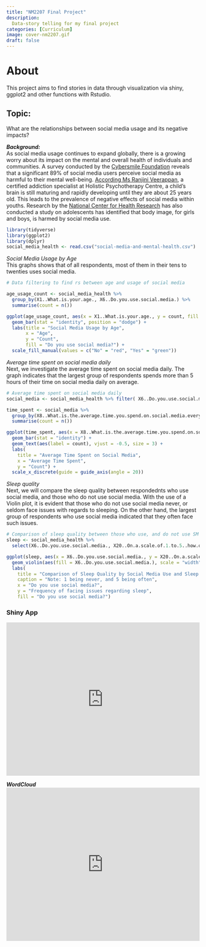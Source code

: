 ```yaml
---
title: "NM2207 Final Project"
description: 
  Data-story telling for my final project
categories: [Curriculum]
image: cover-nm2207.gif
draft: false
---
```


# About

This project aims to find stories in data through visualization via shiny, ggplot2 and other functions with Rstudio.

## Topic:

What are the relationships between social media usage and its negative impacts?

***Background:***\
As social media usage continues to expand globally, there is a growing worry about its impact on the mental and overall health of individuals and communities. A survey conducted by the [Cybersmile Foundation](https://www.marketingtechnews.net/news/2022/jun/22/89-of-people-feel-social-media-negatively-affects-their-mental-health/) reveals that a significant 89% of social media users perceive social media as harmful to their mental well-being. [According Ms Ranjini Veerappan](https://www.channelnewsasia.com/singapore/big-read-teenagers-social-media-addiction-cost-mental-health-3647121), a certified addiction specialist at Holistic Psychotherapy Centre, a child's brain is still maturing and rapidly developing until they are about 25 years old. This leads to the prevalence of negative effects of social media within youths. Research by the [National Center for Health Research](https://www.center4research.org/social-media-affects-mental-health/) has also conducted a study on adolescents has identified that body image, for girls and boys, is harmed by social media use.

```r
library(tidyverse)
library(ggplot2)
library(dplyr)
social_media_health <- read.csv("social-media-and-mental-health.csv")

```

*Social Media Usage by Age*\
This graphs shows that of all respondents, most of them in their tens to twenties uses social media.

```r
# Data filtering to find rs between age and usage of social media

age_usage_count <- social_media_health %>%
  group_by(X1..What.is.your.age., X6..Do.you.use.social.media.) %>%
  summarise(count = n())

ggplot(age_usage_count, aes(x = X1..What.is.your.age., y = count, fill = factor(X6..Do.you.use.social.media.))) +
  geom_bar(stat = "identity", position = "dodge") +
  labs(title = "Social Media Usage by Age",
       x = "Age",
       y = "Count",
       fill = "Do you use social media?") +
  scale_fill_manual(values = c("No" = "red", "Yes" = "green")) 

```

*Average time spent on social media daily*\
Next, we investigate the average time spent on social media daily. The graph indicates that the largest group of respondents spends more than 5 hours of their time on social media daily on average.

```r
# Average time spent on social media daily
social_media <- social_media_health %>% filter( X6..Do.you.use.social.media. == "Yes")

time_spent <- social_media %>% 
  group_by(X8..What.is.the.average.time.you.spend.on.social.media.every.day.) %>%
  summarise(count = n())

ggplot(time_spent, aes(x = X8..What.is.the.average.time.you.spend.on.social.media.every.day., y = count)) +
  geom_bar(stat = "identity") +
  geom_text(aes(label = count), vjust = -0.5, size = 3) +
  labs(
    title = "Average Time Spent on Social Media",
    x = "Average Time Spent",
    y = "Count") + 
  scale_x_discrete(guide = guide_axis(angle = 20))

```

*Sleep quality*\
Next, we will compare the sleep quality between respondednts who use social media, and those who do not use social media. With the use of a Violin plot, it is evident that those who do not use social media never, or seldom face issues with regards to sleeping. On the other hand, the largest group of respondents who use social media indicated that they often face such issues.

```r
# Comparison of sleep quality between those who use, and do not use SM 
sleep <- social_media_health %>% 
  select(X6..Do.you.use.social.media., X20..On.a.scale.of.1.to.5..how.often.do.you.face.issues.regarding.sleep.)

ggplot(sleep, aes(x = X6..Do.you.use.social.media., y = X20..On.a.scale.of.1.to.5..how.often.do.you.face.issues.regarding.sleep.)) +
  geom_violin(aes(fill = X6..Do.you.use.social.media.), scale = "width") +
  labs(
    title = "Comparison of Sleep Quality by Social Media Use and Sleep Issues",
    caption = "Note: 1 being never, and 5 being often",
    x = "Do you use social media?",
    y = "Frequency of facing issues regarding sleep",
    fill = "Do you use social media?")

```

### Shiny App

<iframe height="400" width="100%" frameborder="no" src="https://liyinnng.shinyapps.io/NM2207-Final-Project-App/">

</iframe>

***WordCloud*** <iframe height="400" width="100%" frameborder="no" src="https://liyinnng.shinyapps.io/wordcloud-app/"> </iframe>